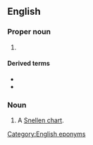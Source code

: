 {{also|snellen}}
==English==

===Proper noun===
{{en-proper noun}}

# {{surname|en}}

====Derived terms====
* {{l|en|Snellen chart}}
* {{l|en|Snellen test}}

===Noun===
{{en-noun}}

# A [[Snellen chart]].

[[Category:English eponyms]]